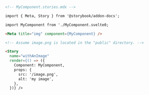```md
<!-- MyComponent.stories.mdx -->

import { Meta, Story } from '@storybook/addon-docs';

import MyComponent from './MyComponent.svelte0;

<Meta title="img" component={MyComponent} />

<!-- Assume image.png is located in the "public" directory. -->

<Story 
  name="withAnImage"
  render={() => ({
    Component: MyComponent,
    props: {
      src: '/image.png',
      alt: 'my image',
    },
  })} />
```